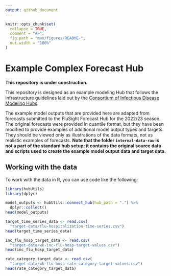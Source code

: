 ```yaml
---
output: github_document
---
```


<!-- README.md is generated from README.Rmd. Please edit that file -->

```r
knitr::opts_chunk$set(
  collapse = TRUE,
  comment = "#>",
  fig.path = "man/figures/README-",
  out.width = "100%"
)
```

# Example Complex Forecast Hub

**This repository is under construction.**

This repository is designed as an example modeling Hub that follows the infrastructure guidelines laid out by the [Consortium of Infectious Disease Modeling Hubs](https://github.com/Infectious-Disease-Modeling-Hubs/).

The example model outputs that are provided here are adapted from forecasts submitted to the FluSight Forecast Hub for the 2022/23 season. The original forecasts were provided in quantile format, but they have been modified to provide examples of additional model output types and targets. They should be viewed only as illustrations of the data formats, not as realistic examples of forecasts. **Note that the folder `internal-data-raw` is not a part of the standard hub setup; it contains the original source data and scripts used to create the example model output data and target data.**

## Working with the data

To work with the data in R, you can use code like the following:

```r
library(hubUtils)
library(dplyr)

model_outputs <- hubUtils::connect_hub(hub_path = ".") %>%
  dplyr::collect()
head(model_outputs)

target_time_series_data <- read.csv(
  "target-data/flu-hospitalization-time-series.csv")
head(target_time_series_data)

inc_flu_hosp_target_data <- read.csv(
  "target-data/wk-inc-flu-hosp-target-values.csv")
head(inc_flu_hosp_target_data)

rate_category_target_data <- read.csv(
  "target-data/wk-flu-hosp-rate-category-target-values.csv")
head(rate_category_target_data)
```
